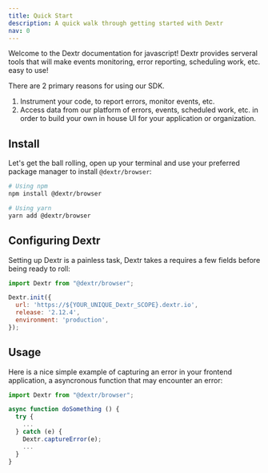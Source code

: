 ```yaml
---
title: Quick Start
description: A quick walk through getting started with Dextr
nav: 0
---
```


Welcome to the Dextr documentation for javascript! Dextr provides serveral tools
that will make events monitoring, error reporting, scheduling work, etc. easy to
use!

There are 2 primary reasons for using our SDK.

1. Instrument your code, to report errors, monitor events, etc.
2. Access data from our platform of errors, events, scheduled work, etc. in
   order to build your own in house UI for your application or organization.

## Install

Let's get the ball rolling, open up your terminal and use your preferred package
manager to install `@dextr/browser`:

```bash
# Using npm
npm install @dextr/browser

# Using yarn
yarn add @dextr/browser
```

## Configuring Dextr

Setting up Dextr is a painless task, Dextr takes a requires a few fields before
being ready to roll:

```javascript
import Dextr from "@dextr/browser";

Dextr.init({
  url: 'https://${YOUR_UNIQUE_Dextr_SCOPE}.dextr.io',
  release: '2.12.4',
  environment: 'production',
});
```

## Usage

Here is a nice simple example of capturing an error in your frontend application, 
a asyncronous function that may encounter an error:

```javascript
import Dextr from "@dextr/browser";

async function doSomething () {
  try {
    ...
  } catch (e) {
    Dextr.captureError(e);
    ...
  }
}
```
